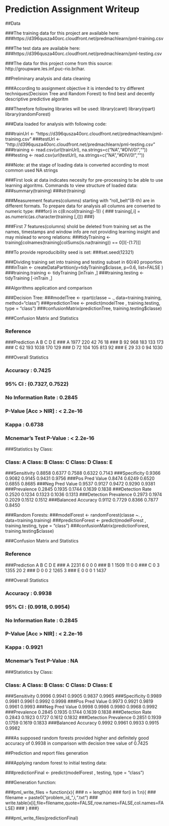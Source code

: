 # Prediction Assignment Writeup

##Data 

###The training data for this project are available here: 
###https://d396qusza40orc.cloudfront.net/predmachlearn/pml-training.csv

###The test data are available here: 
###https://d396qusza40orc.cloudfront.net/predmachlearn/pml-testing.csv

###The data for this project come from this source: http://groupware.les.inf.puc-rio.br/har.

##Preliminary analysis and data cleaning

###According to assignment objective it is intended to try different techniques(Decision Tree and Random Forest) to find best and decently descriptive predictive algoritm

###Therefore following libraries will be used:
library(caret)
library(rpart)
library(randomForest)

###Data loaded for analysis with following code:

###trainUrl <- "https://d396qusza40orc.cloudfront.net/predmachlearn/pml-training.csv"
###testUrl <- "http://d396qusza40orc.cloudfront.net/predmachlearn/pml-testing.csv"
###training <- read.csv(url(trainUrl), na.strings=c("NA","#DIV/0!",""))
###testing <- read.csv(url(testUrl), na.strings=c("NA","#DIV/0!",""))

###Note: at the stage of loading data is converted according to most common used NA strings

###First look at data indicates necesity for pre-processing to be able to use learning algoritms. Commands to view structure of loaded data:
###summary(training)
###str(training)

###Measurement features(columns) starting with "roll_belt"(8-th) are in different formats. To prepare data for analysis all columns are converted to numeric type:
###for(i in c(8:ncol(training)-1)) {
###	training[,i] = as.numeric(as.character(training [,i]))
###}

###First 7 features(columns) shold be deleted from training set as the names, timestamps and window info are not providing learning insight and may mislead to wrong relations:
###tidyTraining <- training[colnames(training[colSums(is.na(training)) == 0])[-(1:7)]]

###To provide reproducibility seed is set:
###set.seed(12321)

###Dividing training set into training and testing subset in 60/40 proportion
###inTrain <- createDataPartition(y=tidyTraining$classe, p=0.6, list=FALSE )
###training.training <- tidyTraining [inTrain ,]
###training.testing <- tidyTraining [-inTrain ,]

##Algorithms application and comparison

###Decision Tree:
###modelTree <- rpart(classe ~ ., data=training.training, method="class")
###predictionTree <- predict(modelTree , training.testing, type = "class")
###confusionMatrix(predictionTree, training.testing$classe)

###Confusion Matrix and Statistics

###          Reference
###Prediction    A    B    C    D    E
###         A 1977  220   42   76   18
###         B   92  968  183  133  173
###         C   62  193 1038  170  129
###         D   72  104  105  813   92
###         E   29   33    0   94 1030

###Overall Statistics
                                          
###               Accuracy : 0.7425          
###                 95% CI : (0.7327, 0.7522)
###    No Information Rate : 0.2845          
###    P-Value [Acc > NIR] : < 2.2e-16       
                                          
###                  Kappa : 0.6738          
### Mcnemar's Test P-Value : < 2.2e-16       

###Statistics by Class:

###                     Class: A Class: B Class: C Class: D Class: E
###Sensitivity            0.8858   0.6377   0.7588   0.6322   0.7143
###Specificity            0.9366   0.9082   0.9145   0.9431   0.9756
###Pos Pred Value         0.8474   0.6249   0.6520   0.6855   0.8685
###Neg Pred Value         0.9537   0.9127   0.9472   0.9290   0.9381
###Prevalence             0.2845   0.1935   0.1744   0.1639   0.1838
###Detection Rate         0.2520   0.1234   0.1323   0.1036   0.1313
###Detection Prevalence   0.2973   0.1974   0.2029   0.1512   0.1512
###Balanced Accuracy      0.9112   0.7729   0.8366   0.7877   0.8450

###Random Forests:
###modelForest <- randomForest(classe ~. , data=training.training)
###predictionForest <- predict(modelForest , training.testing, type = "class")
###confusionMatrix(predictionForest, training.testing$classe)

###Confusion Matrix and Statistics

###          Reference
###Prediction    A    B    C    D    E
###         A 2231    6    0    0    0
###         B    1 1509   11    0    0
###         C    0    3 1355   20    2
###         D    0    0    2 1265    3
###         E    0    0    0    1 1437

###Overall Statistics
                                          
###               Accuracy : 0.9938          
###                 95% CI : (0.9918, 0.9954)
###    No Information Rate : 0.2845          
###    P-Value [Acc > NIR] : < 2.2e-16       
###                                          
###                  Kappa : 0.9921          
### Mcnemar's Test P-Value : NA              

###Statistics by Class:

###                     Class: A Class: B Class: C Class: D Class: E
###Sensitivity            0.9996   0.9941   0.9905   0.9837   0.9965
###Specificity            0.9989   0.9981   0.9961   0.9992   0.9998
###Pos Pred Value         0.9973   0.9921   0.9819   0.9961   0.9993
###Neg Pred Value         0.9998   0.9986   0.9980   0.9968   0.9992
###Prevalence             0.2845   0.1935   0.1744   0.1639   0.1838
###Detection Rate         0.2843   0.1923   0.1727   0.1612   0.1832
###Detection Prevalence   0.2851   0.1939   0.1759   0.1619   0.1833
###Balanced Accuracy      0.9992   0.9961   0.9933   0.9915   0.9982

###As supposed random forests provided higher and definitely good accuracy of 0.9938 in comparison with decision tree value of 0.7425

##Prediction and report files generation

###Applying random forest to initial testing data:

###predictionFinal <- predict(modelForest , testing, type = "class")

###Generation function:

###pml_write_files = function(x){
###  n = length(x)
###  for(i in 1:n){
###    filename = paste0("problem_id_",i,".txt")
###    write.table(x[i],file=filename,quote=FALSE,row.names=FALSE,col.names=FALSE)
###  }
###}

###pml_write_files(predictionFinal)
